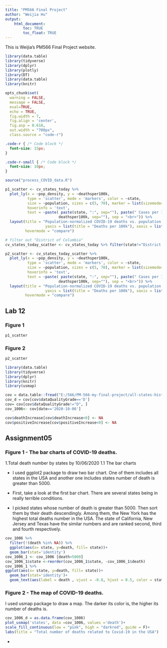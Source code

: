 ```yaml
---
title: "PM566 Final Project"
author: "Weijia Hu"
output: 
    html_document:
        toc: TRUE
        toc_float: TRUE
---
```


This is Weijia's PM566 Final Project website.


```r
library(data.table)
library(tidyverse)
library(dplyr)
library(plotly)
library(DT)
library(data.table)
library(knitr)

opts_chunk$set(
  warning = FALSE,
  message = FALSE,
  eval=TRUE,
  echo = TRUE,
  fig.width = 7, 
  fig.align = 'center',
  fig.asp = 0.618,
  out.width = "700px",
  class.source = "code-r")

```

```css
.code-r { /* Code block */
  font-size: 15px;
}

.code-r-small { /* Code block */
  font-size: 10px;
}
```

```r
source("process_COVID_data.R")
```

```r

p1_scatter <- cv_states_today %>% 
  plot_ly(x = ~pop_density, y = ~deathsper100k,
          type = 'scatter', mode = 'markers', color = ~state,
          size = ~population, sizes = c(5, 70), marker = list(sizemode='diameter', opacity=0.5),
          hoverinfo = 'text',
          text = ~paste( paste(state, ":", sep=""), paste(" Cases per 100k: ", per100k, sep="") , paste(" Deaths per 100k: ",
                        deathsper100k, sep=""), sep = "<br>")) %>%
  layout(title = "Population-normalized COVID-19 deaths vs. population density",
                  yaxis = list(title = "Deaths per 100k"), xaxis = list(title = "Population Density"),
         hovermode = "compare")

# filter out "District of Columbia"
cv_states_today_scatter <- cv_states_today %>% filter(state!="District of Columbia")

p2_scatter <- cv_states_today_scatter %>% 
  plot_ly(x = ~pop_density, y = ~deathsper100k,
          type = 'scatter', mode = 'markers', color = ~state,
          size = ~population, sizes = c(5, 70), marker = list(sizemode='diameter', opacity=0.5),
          hoverinfo = 'text',
          text = ~paste( paste(state, ":", sep=""), paste(" Cases per 100k: ", per100k, sep="") , paste(" Deaths per 100k: ",
                        deathsper100k, sep=""), sep = "<br>")) %>%
  layout(title = "Population-normalized COVID-19 deaths vs. population density",
                  yaxis = list(title = "Deaths per 100k"), xaxis = list(title = "Population Density"),
         hovermode = "compare")
```

## Lab 12 {.tabset}

### Figure 1

```r
p1_scatter
```

### Figure 2

```r
p2_scatter
```


```r
library(data.table)
library(tidyverse)
library(dplyr)
library(knitr)
library(usmap)
```

```r
cov = data.table::fread("E:/566/PM-566-my-final-project/all-states-history.csv")
cov_d = cov[cov$dataQualityGrade=='D']
cov= cov[cov$dataQualityGrade!="D", ]
cov_1006<- cov[date=='2020-10-06']
```

```r
cov$deathIncrease[cov$deathIncrease<0] <- NA
cov$positiveIncrease[cov$positiveIncrease<0] <- NA
```

## Assignment05 {.tabset}

### Figure 1 - The bar charts of COVID-19 deaths.
1.Total death number by states by 10/06/2020
1.1 The bar charts

- I used ggplot2 package to draw two bar chart. One of them includes all states in the USA and another one includes states number of death is greater than 5000.

- First, take a look at the first bar chart. There are several states being in really terrible conditions. 

- I picked states whose number of death is greater than 5000. Then sort them by their death descendingly. Among them, the New York has the highest total deaths number in the USA. The state of California, New Jersey and Texas have the similar numbers and are ranked second, third and fourth respectively.
```r
cov_1006 %>%
  filter(!(death %in% NA)) %>%
  ggplot(aes(x= state, y=death, fill= state))+
  geom_bar(stat='identity')
cov_1006_1 <- cov_1006 [death>5000]
cov_1006_1$state <-reorder(cov_1006_1$state, -cov_1006_1$death)
cov_1006_1 %>%
ggplot(aes(x= state, y=death, fill= state))+
  geom_bar(stat='identity')+
  geom_text(aes(label = death , vjust = -0.8, hjust = 0.5, color = state)) 
```

### Figure 2 - The map of COVID-19 deaths.

I used usmap package to draw a map. The darker its color is, the higher its number of deaths is. 

```r
cov_1006_d = as.data.frame(cov_1006)
plot_usmap('states', data =cov_1006, values ='death')+
scale_fill_continuous(low = "pink", high = "darkred", guide = F)+
labs(title = "Total number of deaths related to Covid-19 in the USA")
```
{-}